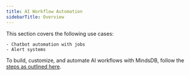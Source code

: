 ```yaml
---
title: AI Workflow Automation
sidebarTitle: Overview
---
```


This section covers the following use cases:
    
    - Chatbot automation with jobs
    - Alert systems

To build, customize, and automate AI workflows with MindsDB, follow the [steps as outlined here](/use_cases/ai_workflow_automation/ai_workflow).
